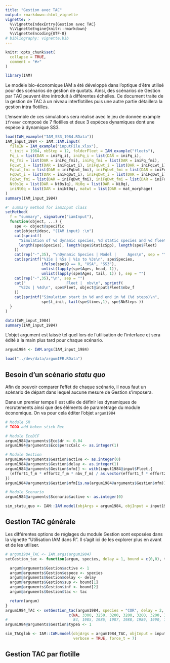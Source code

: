 ```yaml
---
title: "Gestion avec TAC"
output: rmarkdown::html_vignette
vignette: >
  %\VignetteIndexEntry{Gestion avec TAC}
  %\VignetteEngine{knitr::rmarkdown}
  %\VignetteEncoding{UTF-8}
# bibliography: vignette.bib
---
```


```r
knitr::opts_chunk$set(
  collapse = TRUE,
  comment = "#>"
)
```

```r
library(IAM)
```


Le modèle bio-économique IAM a été développé dans l'optique d'être utilisé pour des scénarios de gestion de quotats. Ainsi, des scénarios de Gestion par TAC peuvent être introduit à différentes échelles. Ce document traite de la gestion de TAC à un niveau interflotilles puis une autre partie détaillera la gestion intra flotilles.

L'ensemble de ces simulations sera réalisé avec le jeu de donnée example `Ifremer` composé de 7 flotilles et deux 3 espèces dynamiques dont une espèce à dynamique SS3.

```r
load(IAM_example("IAM_SS3_1984.RData"))
IAM_input_1984 <- IAM::IAM.input(
  fileIN = IAM_example("inputFile.xlsx"),
  t_init = 1984, nbStep = 12, folderFleet = IAM_example("fleets"),
  Fq_i = list(DAR = iniFq_i), iniFq_i = list(DAR = iniFq_i),
  Fq_fmi = list(DAR = iniFq_fmi), iniFq_fmi = list(DAR = iniFq_fmi),
  FqLwt_i = list(DAR = iniFqLwt_i), iniFqLwt_i = list(DAR = iniFqLwt_i),
  FqLwt_fmi = list(DAR = iniFqLwt_fmi), iniFqLwt_fmi = list(DAR = iniFqLwt_fmi),
  FqDwt_i = list(DAR = iniFqDwt_i), iniFqDwt_i = list(DAR = iniFqDwt_i),
  FqDwt_fmi = list(DAR = iniFqDwt_fmi), iniFqDwt_fmi = list(DAR = iniFqDwt_fmi),
  Nt0s1q = list(DAR = Nt0s1q), Ni0q = list(DAR = Ni0q),
  iniNt0q = list(DAR = iniNt0q), matwt = list(DAR = mat_morphage)
)
summary(IAM_input_1984)
```
```r
#' summary method for iamInput class
setMethod(
  f = "summary", signature("iamInput"),
  function(object, ...) {
    spe <- object@specific
    cat(object@desc, "(IAM input) :\n")
    cat(sprintf(
      "Simulation of %d dynamic species, %d static species and %d fleet\n",
      length(spe$Species), length(spe$StaticSpp), length(spe$Fleet) 
    ))
    cat(rep("-",35), "\nDynamic Species | Model |     Ages\n", sep = "")
    cat(sprintf("%15s | %5s | %1s to %3s\n", spe$Species, 
                ifelse(spe$Q == 0, "XSA", "SS3"), 
                unlist(lapply(spe$Ages, head, 1)),
                unlist(lapply(spe$Ages, tail, 1)) ), sep = "")
    cat(rep("-",35),"\n", sep = "")
    cat("                  Fleet |  nbv\n", sprintf(
      "%22s | %4d\n", spe$Fleet, object@input$Fleet$nbv_f
    ))
    cat(sprintf("Simulation start in %d and end in %d (%d steps)\n",
                spe$t_init, tail(spe$times,1), spe$NbSteps ))
  }
)
```

```r
data(IAM_input_1984)
summary(IAM_input_1984)
```

L'objet argument est laissé tel quel lors de l'utilisation de l'interface et sera édité à la main plus tard pour chaque scénario.

```r
argum1984 <- IAM.args(IAM_input_1984)
```

```r
load("../dev/data/argumIFR.RData")
```

## Besoin d'un scénario *statu quo*

Afin de pouvoir comparer l'effet de chaque scénario, il nous faut un scénario de départ dans lequel aucune mesure de Gestion s'imposera.

Dans un premier temps il est utile de définir les dynamiques de recrutements ainsi que des éléments de paramétrage du module économique. On va pour cela éditer l'objet `argum1984`

```r
# Module SR
# TODO add boken stick Rec

# Module EcoDCF
argum1984@arguments$Eco$dr <- 0.04
argum1984@arguments$Eco$perscCalc <- as.integer(1)

# Module Gestion
argum1984@arguments$Gestion$active <- as.integer(0)
argum1984@arguments$Gestion$delay <- as.integer(1)
argum1984@arguments$Gestion$mfm[] <- with(input1984@input$Fleet,{
  (effort1_f_m * effort2_f_m * nbv_f_m) / as.vector(effort1_f * effort2_f * nbv_f)
})
argum1984@arguments$Gestion$mfm[is.na(argum1984@arguments$Gestion$mfm)] <- 0

# Module Scenario
argum1984@arguments$Scenario$active <- as.integer(0)
```


```r
sim_statu_quo <- IAM::IAM.model(objArgs = argum1984, objInput = input1984)
```


## Gestion TAC générale

Les différentes options de réglages du module Gestion sont exposées dans la vignette "Utilisation IAM dans R". Il s'agit ici de les explorer plus en avant et de les utiliser.

```r

# argum1984_TAC <- IAM.args(argum1984)
setGestion_tac <- function(argum, species, delay = 1, bound = c(0,0), tac){

  argum@arguments$Gestion$active <- 1
  argum@arguments$Gestion$espece <- species
  argum@arguments$Gestion$delay <- delay
  argum@arguments$Gestion$sup <- bound[1]
  argum@arguments$Gestion$inf <- bound[2]
  argum@arguments$Gestion$tac <- tac

  return(argum)
}
argum1984_TAC <- setGestion_tac(argum1984, species = "COR", delay = 2, bound = c(100, -100), # X2 a -100 entraine des flottes a 0 navires !
                            c(NA, 3300, 3250, 3200, 3200, 3200, 3200, 3200, 3200, 3200, 3200, 3200))
#                             84, 1985, 1986, 1987, 1988, 1989, 1990, 1991, 1992, 1993, 1994, 1995
argum1984@arguments$Gestion$typeG <- 1

```



```r
sim_TACglob <- IAM::IAM.model(objArgs = argum1984_TAC, objInput = input1984,
                              verbose = TRUE, force_t = 7)
```

## Gestion TAC par flotille



<!-- ## References -->

<!-- <div id="refs"></div> -->

